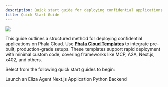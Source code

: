 ```yaml
---
description: Quick start guide for deploying confidential applications on Phala Cloud.
title: Quick Start Guide
---
```


<Frame caption="Phala Cloud Templates">
  <img src="/images/getting-started/phala-cloud-template.png" />
</Frame>

This guide outlines a structured method for deploying confidential applications on Phala Cloud. Use [**Phala Cloud Templates**](https://cloud.phala.network/templates) to integrate pre-built, production-grade setups. These templates support rapid deployment with minimal custom code, covering frameworks like MCP, A2A, Next.js, x402, and others.

Select from the following quick start guides to begin:

<Columns cols={3}>
  <Card
    img="/images/getting-started/elizaos.png"
    href="/phala-cloud/getting-started/explore-templates/launch-an-eliza-agent"
  >
    Launch an Eliza Agent
  </Card>
  <Card
    img="/images/getting-started/nextjs-starter.png"
    href="/phala-cloud/getting-started/explore-templates/start-from-template#next.js-template"
  >
    Next.js Application
  </Card>
  <Card
    img="/images/getting-started/python-starter.png"
    href="/phala-cloud/getting-started/explore-templates/start-from-template#python-template"
  >
    Python Backend
  </Card>
</Columns>

